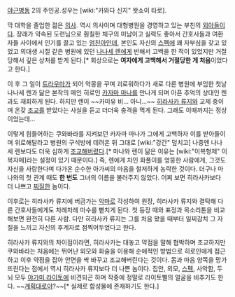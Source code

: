 [[야근병동]] 2의 주인공.성우는 [wiki:"카와다 신지" 왓쇼이 타로].

막 대학을 졸업한 젊은 [[의사]]. 역시 의사이며 대형병원을 경영하고 있는 부친의 [[외아들]]이다. 장래가 약속된 도련님으로 훤칠한 체구의 미남이고 실력도 좋아서 간호사들과 여환자들 사이에서 인기를 끌고 있는 [[엄친아]]인데, 본인도 자신의 [[스펙]]에 꽤 자부심을 갖고 있었고 의대생 시절 같은 병원에 있던 [[나나세 렌]]에게 반해서 고백을 한 적이 있었지만 거절당해서 깊은 상처를 받게 된다.[* 회상으로는 '''여자에게 고백해서 거절당한 게 처음'''이었다고 한다.]

이 후 그 일이 [[트라우마]]가 되어 악몽을 꾸며 괴로워하다가 새로 다른 병원에 부임한 첫날 나나세 렌과 닮은 본작의 메인 히로인 [[카자마 마나]]를 만나게 되며 아픈 추억의 상대인 렌과도 재회하게 된다. 하지만 렌이 ~~카미유 비... 아니...~~ [[히라사카 류지]]와 교제 중이며 온갖 [[조교]]를 받았다는 사실을 듣고 더더욱 충격을 먹게 된다. 그래도 이때까지는 정상이었는데...

이렇게 힘들어하는 쿠와바라를 지켜보던 카자마 마나가 그에게 고백하자 이를 받아들이며 위로해달라고 병원의 구석방에 데려온 뒤 그대로 [wiki:"강간" 덮치고] 나중엔 나나세 렌보다도 더욱 심하게 [[조교]]해버렸다.[* 마나와 렌이 닮은 이유는 [wiki:"이복형제" 이복자매]라는 설정이 있기 때문이다.] 즉, 렌에게 차인 화풀이를 엉뚱한 사람에게, 그것도 자신을 사랑한다며 다가온 순수한 아가씨의 마음을 철저하게 농락한 것이다. 더구나 마나와의 첫 관계 때도 '''한 번도''' 그녀의 이름을 불러주지 않았다. 어찌 보면 히라사카보다 더 나쁘고 [[찌질]]한 놈이다.

이후로는 히라사카 류지에 버금가는 [[악마]]로 각성하여 원장, 히라사카 류지와 결탁해 다른 간호사들에게도 차례차례 마수를 뻗치게 된다. 첫 등장 때와 표정과 목소리톤을 비교해보면 완전히 다른 사람. 다만 히라사카 류지는 그를 처음 봤을 때부터 일찌감치 그 자질을 느끼고 자신의 후계자로 점찍어두었다고 한다.

히라사카 류지와의 차이점이라면, 히라사카는 대놓고 약점을 말해 협박하며 조교하지만 쿠와바라는 처음에는 뛰어난 외모와 화술을 이용해 순애적인 방법으로 히로인에게 접근하고 이후 약점을 잡아 안면을 싹 바꾸고 조교해버린다는 것이다. 몸과 마음 양쪽을 망가뜨린다는 점에서 역시 히라사카 류지보다 더 나쁜 놈이다. 집안, 외모, [[스펙]], 사악함, 두뇌 모두 [[야가미 라이토]]에 비견되곤 하며 작중에 정말로 라이토삘의 얼굴을 비추기도 한다. ~~[[계획대로]]야?~~[* 실제로 합성물에 존재하기도 한다.]
